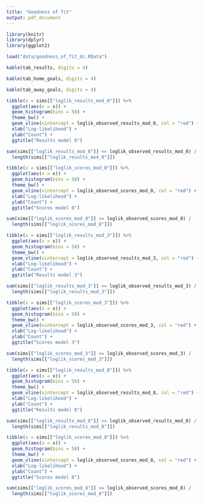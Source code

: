 ```yaml
---
title: "Goodness of fit"
output: pdf_document
---
```


```r
library(knitr)
library(dplyr)
library(ggplot2)

load("data/goodness_of_fit_dc.RData")
```

```r
kable(tab_results, digits = 4)
```

```r
kable(tab_home_goals, digits = 4)
```

```r
kable(tab_away_goals, digits = 4)
```

```r
tibble(x = sims[["loglik_results_mod_0"]]) %>%
  ggplot(aes(x = x)) +
  geom_histogram(bins = 50) +
  theme_bw() +
  geom_vline(xintercept = loglik_observed_results_mod_0, col = "red") +
  xlab("Log-likelihood") +
  ylab("Count") +
  ggtitle("Results model 0")
```

```r
sum(sims[["loglik_results_mod_0"]] <= loglik_observed_results_mod_0) /
  length(sims[["loglik_results_mod_0"]])
```

```r
tibble(x = sims[["loglik_scores_mod_0"]]) %>%
  ggplot(aes(x = x)) +
  geom_histogram(bins = 50) +
  theme_bw() +
  geom_vline(xintercept = loglik_observed_scores_mod_0, col = "red") +
  xlab("Log-likelihood") +
  ylab("Count") +
  ggtitle("Scores model 0")
```

```r
sum(sims[["loglik_scores_mod_0"]] >= loglik_observed_scores_mod_0) /
  length(sims[["loglik_scores_mod_0"]])
```

```r
tibble(x = sims[["loglik_results_mod_3"]]) %>%
  ggplot(aes(x = x)) +
  geom_histogram(bins = 50) +
  theme_bw() +
  geom_vline(xintercept = loglik_observed_results_mod_3, col = "red") +
  xlab("Log-likelihood") +
  ylab("Count") +
  ggtitle("Results model 3")
```

```r
sum(sims[["loglik_results_mod_3"]] <= loglik_observed_results_mod_3) /
  length(sims[["loglik_results_mod_3"]])
```

```r
tibble(x = sims[["loglik_scores_mod_3"]]) %>%
  ggplot(aes(x = x)) +
  geom_histogram(bins = 50) +
  theme_bw() +
  geom_vline(xintercept = loglik_observed_scores_mod_3, col = "red") +
  xlab("Log-likelihood") +
  ylab("Count") +
  ggtitle("Scores model 3")
```

```r
sum(sims[["loglik_scores_mod_3"]] <= loglik_observed_scores_mod_3) /
  length(sims[["loglik_scores_mod_3"]])
```

```r
tibble(x = sims[["loglik_results_mod_8"]]) %>%
  ggplot(aes(x = x)) +
  geom_histogram(bins = 50) +
  theme_bw() +
  geom_vline(xintercept = loglik_observed_results_mod_8, col = "red") +
  xlab("Log-likelihood") +
  ylab("Count") +
  ggtitle("Results model 8")
```

```r
sum(sims[["loglik_results_mod_8"]] <= loglik_observed_results_mod_8) /
  length(sims[["loglik_results_mod_8"]])
```

```r
tibble(x = sims[["loglik_scores_mod_8"]]) %>%
  ggplot(aes(x = x)) +
  geom_histogram(bins = 50) +
  theme_bw() +
  geom_vline(xintercept = loglik_observed_scores_mod_8, col = "red") +
  xlab("Log-likelihood") +
  ylab("Count") +
  ggtitle("Scores model 8")
```

```r
sum(sims[["loglik_scores_mod_8"]] <= loglik_observed_scores_mod_8) /
  length(sims[["loglik_scores_mod_8"]])
```